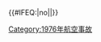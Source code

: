 {{航空事故
| year = 1976
| col1 = 
* 1月1日：'''[[中東航空438號班機空難|中東航空438號班機]]'''
* 1月3日：[[蘇聯民航2003號班機空難|蘇聯民航2003號班機]]
* 2月9日：[[蘇聯民航3739號班機空難|蘇聯民航3739號班機]]
* 4月27日：[[美國航空625號班機空難|美國航空625號班機]]
* 5月9日：[[伊朗空軍48號班機空難|伊朗空軍48號班機]]
* 6月1日：[[蘇聯民航418號班機空難|蘇聯民航418號班機]]
| col2 = 
* 6月6日：[[双六空难|沙巴航空註冊編號9M-ATZ]]
* 6月27日：[[恩德培行动|法國航空139號班機]]
* 7月28日：'''[[捷克斯洛伐克航空001號班機空難|捷克斯洛伐克航空001號班機]]'''
* 8月2日：{{link-de|大韓航空642號班機空難|Korean-Air-Lines-Flug 642|大韓航空642號班機}}
* 8月15日：'''[[厄瓜多爾社會航空232號班機空難|厄瓜多爾社會航空232號班機]]'''
* 9月9日：'''[[1976年黑海撞機事件|黑海撞機事件]]'''
| col3 = 
* 9月10日：'''[[札格雷布空難|-{zh:萨格勒布空难; zh-hans:萨格勒布空难; zh-tw:札格雷布空難; zh-hk:薩格勒布空難;}-]]†'''
* 9月10日：[[環球航空355號班機劫機事件|環球航空355號班機]]
* 9月19日：'''[[土耳其航空452號班機空難|土耳其航空452號班機]]'''
* 10月6日：'''[[古巴航空455號班機空難|古巴航空455號班機]]'''
* 10月12日：'''[[印度人航空171號班機空難|印度人航空171號班機]]'''
* 12月25日：'''[[埃及航空864號班機空難|埃及航空864號班機]]'''
}}<includeonly>{{#IFEQ:{{{cat}}}|no||[[Category:1976年航空事故]]}}</includeonly><noinclude>{{Documentation}}</noinclude>